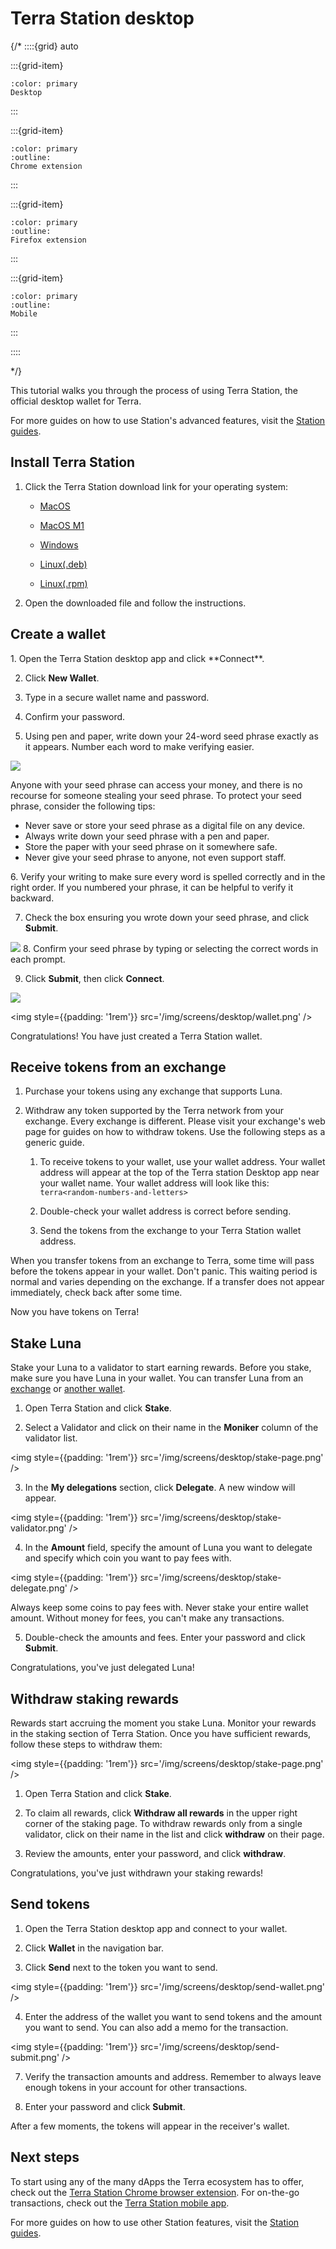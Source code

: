 

# Terra Station desktop

{/*
::::{grid} auto

:::{grid-item}
```{button-link} terra-station-desktop.html
:color: primary
Desktop
```
:::

:::{grid-item}
```{button-link} terra-station-extension.html
:color: primary
:outline:
Chrome extension
```
:::

:::{grid-item}
```{button-link} terra-station-firefox.html
:color: primary
:outline:
Firefox extension
```
:::

:::{grid-item}
```{button-link} terra-station-mobile.html
:color: primary
:outline:
Mobile
```
:::

::::

*/}

This tutorial walks you through the process of using Terra Station, the official desktop wallet for Terra.

For more guides on how to use Station's advanced features, visit the [Station guides](../README.mdx).

## Install Terra Station

1. Click the Terra Station download link for your operating system:

   - [MacOS](https://github.com/terra-money/station-desktop/releases/download/v1.2.0/Terra.Station-1.2.0.dmg)

   - [MacOS M1 ](https://github.com/terra-money/station-desktop/releases/download/v1.2.0/Terra.Station-1.2.0-arm64.dmg)

   - [Windows](https://github.com/terra-money/station-desktop/releases/download/v1.2.0/Terra.Station.Setup.1.2.0.exe)

   - [Linux(.deb)](https://github.com/terra-money/station-desktop/releases/download/v1.2.0/Terra.Station_1.2.0_amd64.deb)
   - [Linux(.rpm)](https://github.com/terra-money/station-desktop/releases/download/v1.2.0/Terra.Station-1.2.0.x86_64.rpm)

2. Open the downloaded file and follow the instructions.

## Create a wallet

<Flex>
  <Box
    p={3}
    width={1/2}
    bg='primary'>
1. Open the Terra Station desktop app and click **Connect**.

2. Click **New Wallet**.

3. Type in a secure wallet name and password.

4. Confirm your password.

5. Using pen and paper, write down your 24-word seed phrase exactly as it appears. Number each word to make verifying easier.

  </Box>
  <Box
    p={3}
    width={1/2}
    color='white'
    bg='secondary'>
    <img style={{padding: '1rem'}} src='/img/screens/desktop/connect.png' />
  </Box>
</Flex>

<Admonition type="danger" title="Protect your seed phrase">

Anyone with your seed phrase can access your money, and there is no recourse for someone stealing your seed phrase. To protect your seed phrase, consider the following tips:

   - Never save or store your seed phrase as a digital file on any device.
   - Always write down your seed phrase with a pen and paper.
   - Store the paper with your seed phrase on it somewhere safe.
   - Never give your seed phrase to anyone, not even support staff.
</Admonition>

<Flex>
  <Box
    p={3}
    width={1/2}
    bg='primary'>
6. Verify your writing to make sure every word is spelled correctly and in the right order. If you numbered your phrase, it can be helpful to verify it backward.

7. Check the box ensuring you wrote down your seed phrase, and click **Submit**.

  </Box>
  <Box
    p={3}
    width={1/2}
    color='white'
    bg='secondary'>
    <img style={{padding: '1rem'}} src='/img/screens/desktop/new-wallet.png' />
  </Box>
</Flex>

<Flex>
  <Box
    p={3}
    width={1/2}
    bg='primary'>
8. Confirm your seed phrase by typing or selecting the correct words in each prompt.

9. Click **Submit**, then click **Connect**.

  </Box>
  <Box
    p={3}
    width={1/2}
    color='white'
    bg='secondary'>
    <img style={{padding: '1rem'}} src='/img/screens/desktop/seed.png' />
  </Box>
</Flex>

<img style={{padding: '1rem'}} src='/img/screens/desktop/wallet.png' />

Congratulations! You have just created a Terra Station wallet.

## Receive tokens from an exchange

1. Purchase your tokens using any exchange that supports Luna.

2. Withdraw any token supported by the Terra network from your exchange. Every exchange is different. Please visit your exchange's web page for guides on how to withdraw tokens. Use the following steps as a generic guide.

    1. To receive tokens to your wallet, use your wallet address. Your wallet address will appear at the top of the Terra station Desktop app near your wallet name. Your wallet address will look like this: `terra<random-numbers-and-letters>`

    2. Double-check your wallet address is correct before sending.

    3. Send the tokens from the exchange to your Terra Station wallet address.

<Admonition type="caution" title="Transfer wait times">

When you transfer tokens from an exchange to Terra, some time will pass before the tokens appear in your wallet. Don't panic. This waiting period is normal and varies depending on the exchange. If a transfer does not appear immediately, check back after some time.

</Admonition>

Now you have tokens on Terra!

## Stake Luna

Stake your Luna to a validator to start earning rewards. Before you stake, make sure you have Luna in your wallet. You can transfer Luna from an [exchange](#receive-tokens-from-an-exchange) or [another wallet](../send.mdx).

1. Open Terra Station and click **Stake**.

2. Select a Validator and click on their name in the **Moniker** column of the validator list.

<img style={{padding: '1rem'}} src='/img/screens/desktop/stake-page.png' />


3. In the **My delegations** section, click **Delegate**. A new window will appear.

<img style={{padding: '1rem'}} src='/img/screens/desktop/stake-validator.png' />

4. In the **Amount** field, specify the amount of Luna you want to delegate and specify which coin you want to pay fees with. 

<img style={{padding: '1rem'}} src='/img/screens/desktop/stake-delegate.png' />

<Admonition type="caution" title="Keep coins for fees">

Always keep some coins to pay fees with. Never stake your entire wallet amount. Without money for fees, you can't make any transactions.

</Admonition>

5. Double-check the amounts and fees. Enter your password and click **Submit**.

Congratulations, you've just delegated Luna!

## Withdraw staking rewards

Rewards start accruing the moment you stake Luna. Monitor your rewards in the staking section of Terra Station. Once you have sufficient rewards, follow these steps to withdraw them:

<img style={{padding: '1rem'}} src='/img/screens/desktop/stake-page.png' />

1. Open Terra Station and click **Stake**.

2. To claim all rewards, click **Withdraw all rewards** in the upper right corner of the staking page. To withdraw rewards only from a single validator, click on their name in the list and click **withdraw** on their page.

3. Review the amounts, enter your password, and click **withdraw**.

Congratulations, you've just withdrawn your staking rewards!

## Send tokens

1. Open the Terra Station desktop app and connect to your wallet.

2. Click **Wallet** in the navigation bar.

3. Click **Send** next to the token you want to send.

<img style={{padding: '1rem'}} src='/img/screens/desktop/send-wallet.png' />

4. Enter the address of the wallet you want to send tokens and the amount you want to send. You can also add a memo for the transaction.

<img style={{padding: '1rem'}} src='/img/screens/desktop/send-submit.png' />

7. Verify the transaction amounts and address. Remember to always leave enough tokens in your account for other transactions.

8.  Enter your password and click **Submit**.

After a few moments, the tokens will appear in the receiver's wallet.

## Next steps

To start using any of the many dApps the Terra ecosystem has to offer, check out the [Terra Station Chrome browser extension](./terra-station-extension.mdx). For on-the-go transactions, check out the [Terra Station mobile app](./terra-station-mobile.mdx).

For more guides on how to use other Station features, visit the [Station guides](../README.mdx).
